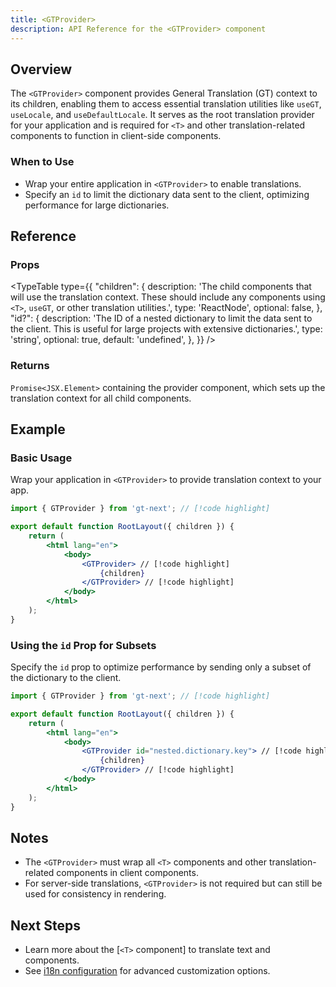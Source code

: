 ```yaml
---
title: <GTProvider>
description: API Reference for the <GTProvider> component
---
```


## Overview

The `<GTProvider>` component provides General Translation (GT) context to its children, enabling them to access essential translation utilities like `useGT`, `useLocale`, and `useDefaultLocale`. It serves as the root translation provider for your application and is required for `<T>` and other translation-related components to function in client-side components.

### When to Use

- Wrap your entire application in `<GTProvider>` to enable translations.
- Specify an `id` to limit the dictionary data sent to the client, optimizing performance for large dictionaries.

## Reference

### Props

<TypeTable
  type={{
    "children": {
        description:
            'The child components that will use the translation context. These should include any components using `<T>`, `useGT`, or other translation utilities.',
        type: 'ReactNode',
        optional: false,
    },
    "id?": {
        description:
            'The ID of a nested dictionary to limit the data sent to the client. This is useful for large projects with extensive dictionaries.',
        type: 'string',
        optional: true,
        default: 'undefined',
    },
  }}
/>

### Returns

`Promise<JSX.Element>` containing the provider component, which sets up the translation context for all child components.

## Example

### Basic Usage

Wrap your application in `<GTProvider>` to provide translation context to your app.

```jsx title="layout.js" copy
import { GTProvider } from 'gt-next'; // [!code highlight]

export default function RootLayout({ children }) {
    return (
        <html lang="en">
            <body>
                <GTProvider> // [!code highlight]
                    {children}
                </GTProvider> // [!code highlight]
            </body>
        </html>
    );
}
```

### Using the `id` Prop for Subsets

Specify the `id` prop to optimize performance by sending only a subset of the dictionary to the client.

```jsx title="layout.js" copy
import { GTProvider } from 'gt-next'; // [!code highlight]

export default function RootLayout({ children }) {
    return (
        <html lang="en">
            <body>
                <GTProvider id="nested.dictionary.key"> // [!code highlight]
                    {children}
                </GTProvider> // [!code highlight]
            </body>
        </html>
    );
}
```

## Notes
 * The `<GTProvider>` must wrap all `<T>` components and other translation-related components in client components.
 * For server-side translations, `<GTProvider>` is not required but can still be used for consistency in rendering.

## Next Steps
 * Learn more about the [`<T>` component] to translate text and components.
 * See [i18n configuration](/docs/next2/reference/i18n-configuration) for advanced customization options.